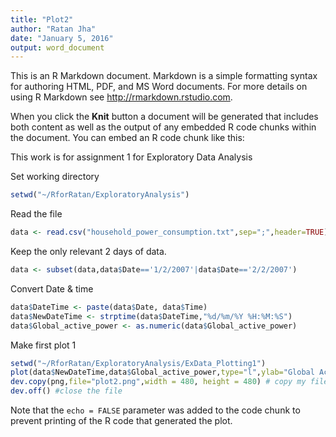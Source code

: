 ```yaml
---
title: "Plot2"
author: "Ratan Jha"
date: "January 5, 2016"
output: word_document
---
```


This is an R Markdown document. Markdown is a simple formatting syntax for authoring HTML, PDF, and MS Word documents. For more details on using R Markdown see <http://rmarkdown.rstudio.com>.

When you click the **Knit** button a document will be generated that includes both content as well as the output of any embedded R code chunks within the document. You can embed an R code chunk like this:

This work is for assignment 1 for Exploratory Data Analysis

Set working directory
```r
setwd("~/RforRatan/ExploratoryAnalysis")
```

Read the file
```r
data <- read.csv("household_power_consumption.txt",sep=";",header=TRUE)
```

Keep the only relevant 2 days of data.
```r
data <- subset(data,data$Date=='1/2/2007'|data$Date=='2/2/2007')
```


Convert Date & time
```r
data$DateTime <- paste(data$Date, data$Time)
data$NewDateTime <- strptime(data$DateTime,"%d/%m/%Y %H:%M:%S")
data$Global_active_power <- as.numeric(data$Global_active_power)

```

Make first plot 1

```r
setwd("~/RforRatan/ExploratoryAnalysis/ExData_Plotting1")
plot(data$NewDateTime,data$Global_active_power,type="l",ylab="Global Active Power (kilowatts)",xlab="")
dev.copy(png,file="plot2.png",width = 480, height = 480) # copy my file to png file
dev.off() #close the file
```


Note that the `echo = FALSE` parameter was added to the code chunk to prevent printing of the R code that generated the plot.
